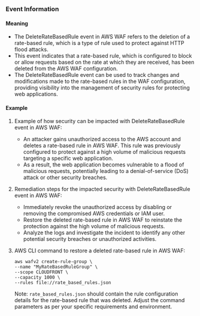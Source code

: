 
### Event Information

#### Meaning

- The DeleteRateBasedRule event in AWS WAF refers to the deletion of a rate-based rule, which is a type of rule used to protect against HTTP flood attacks.
- This event indicates that a rate-based rule, which is configured to block or allow requests based on the rate at which they are received, has been deleted from the AWS WAF configuration.
- The DeleteRateBasedRule event can be used to track changes and modifications made to the rate-based rules in the WAF configuration, providing visibility into the management of security rules for protecting web applications.

#### Example

1. Example of how security can be impacted with DeleteRateBasedRule event in AWS WAF:
   - An attacker gains unauthorized access to the AWS account and deletes a rate-based rule in AWS WAF. This rule was previously configured to protect against a high volume of malicious requests targeting a specific web application.
   - As a result, the web application becomes vulnerable to a flood of malicious requests, potentially leading to a denial-of-service (DoS) attack or other security breaches.

2. Remediation steps for the impacted security with DeleteRateBasedRule event in AWS WAF:
   - Immediately revoke the unauthorized access by disabling or removing the compromised AWS credentials or IAM user.
   - Restore the deleted rate-based rule in AWS WAF to reinstate the protection against the high volume of malicious requests.
   - Analyze the logs and investigate the incident to identify any other potential security breaches or unauthorized activities.

3. AWS CLI command to restore a deleted rate-based rule in AWS WAF:
   ```
   aws wafv2 create-rule-group \
   --name "MyRateBasedRuleGroup" \
   --scope CLOUDFRONT \
   --capacity 1000 \
   --rules file://rate_based_rules.json
   ```
   Note: `rate_based_rules.json` should contain the rule configuration details for the rate-based rule that was deleted. Adjust the command parameters as per your specific requirements and environment.

